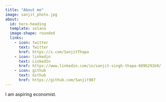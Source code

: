 ```yaml
---
title: "About me"
image: sanjit_photo.jpg
about:
  id: hero-heading
  template: solana
  image-shape: rounded
  links:
    - icon: twitter
      text: Twitter
      href: https://x.com/SanjitThapa
    - icon: linkedin
      text: LinkedIn
      href: https://www.linkedin.com/in/sanjit-singh-thapa-6896291b9/
    - icon: github
      text: Github
      href: https://github.com/Sanjit987
---
```


::: {#hero-heading}
I am aspiring economist.
:::

